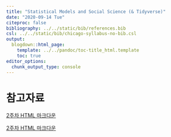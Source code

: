 ```yaml
---
title: "Statistical Models and Social Science (& Tidyverse)"
date: "2020-09-14 Tue"
citeproc: false
bibliography: ../../static/bib/references.bib
csl: ../../static/bib/chicago-syllabus-no-bib.csl
output:
  blogdown::html_page:
    template: ../../pandoc/toc-title_html.template
    toc: true
editor_options: 
  chunk_output_type: console
---
```


# 참고자료

<i class="fa fa-external-link-square-alt" aria-hidden="true"></i> [2주차 HTML 마크다운](static/images/w2_intro2R2.html)

<i class="fa fa-external-link-square-alt" aria-hidden="true"></i> [2주차 HTML 마크다운](static/images/w2_intro2R2_1.html)